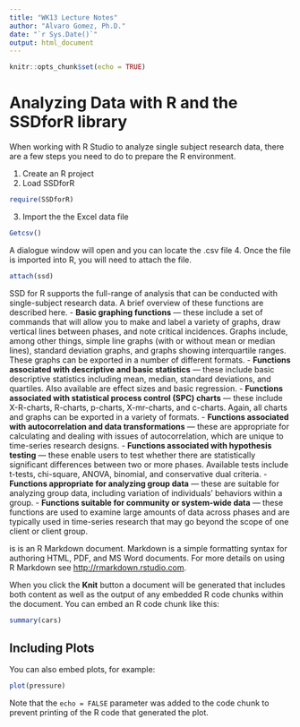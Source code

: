 ```yaml
---
title: "WK13 Lecture Notes"
author: "Alvaro Gomez, Ph.D."
date: "`r Sys.Date()`"
output: html_document
---
```


```r
knitr::opts_chunk$set(echo = TRUE)
```

Analyzing Data with R and the SSDforR library
============================================

When working with R Studio to analyze single subject research data, there are a few steps you need to do to prepare the R environment.

1. Create an R project
2. Load SSDforR
```r
require(SSDforR)
```
3. Import the the Excel data file
```r
Getcsv()
```
A dialogue window will open and you can locate the .csv file
4. Once the file is imported into R, you will need to attach the file.
```r
attach(ssd)
```
SSD for R supports the full-range of analysis that can be conducted with single-subject research data. A brief overview of these functions are described here.
- **Basic graphing functions** — these include a set of commands that will allow you to make and label a variety of graphs, draw vertical lines between phases, and note critical incidences. Graphs include, among other things, simple line graphs (with or without mean or median lines), standard deviation graphs, and graphs showing interquartile ranges. These graphs can be exported in a number of different formats.
- **Functions associated with descriptive and basic statistics** — these include basic descriptive statistics including mean, median, standard deviations, and quartiles. Also available are effect sizes and basic regression.
- **Functions associated with statistical process control (SPC) charts** — these include X-R-charts, R-charts, p-charts, X-mr-charts, and c-charts. Again, all charts and graphs can be exported in a variety of formats.
- **Functions associated with autocorrelation and data transformations** — these are appropriate for calculating and dealing with issues of autocorrelation, which are unique to time-series research designs.
- **Functions associated with hypothesis testing** — these enable users to test whether there are statistically significant differences between two or more phases. Available tests include t-tests, chi-square, ANOVA, binomial, and conservative dual criteria.
- **Functions appropriate for analyzing group data** — these are suitable for analyzing group data, including variation of individuals’ behaviors within a group.
- **Functions suitable for community or system-wide data** — these functions are used to examine large amounts of data across phases and are typically used in time-series research that may go beyond the scope of one client or client group.

is is an R Markdown document. Markdown is a simple formatting syntax for authoring HTML, PDF, and MS Word documents. For more details on using R Markdown see <http://rmarkdown.rstudio.com>.

When you click the **Knit** button a document will be generated that includes both content as well as the output of any embedded R code chunks within the document. You can embed an R code chunk like this:

```r
summary(cars)
```

## Including Plots

You can also embed plots, for example:

```r
plot(pressure)
```

Note that the `echo = FALSE` parameter was added to the code chunk to prevent printing of the R code that generated the plot.

